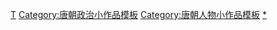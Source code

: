 {{asbox|
|image=Li_Xian's_tomb,_ambassadors2.jpg
|category=唐朝官员小作品
|subject=关于[[唐朝]][[:Category:唐朝官员|官员]]的
|name=Template:唐朝官员小作品}}<noinclude>
[[Category:中国各朝代政府官员小作品模板|T]]
[[Category:唐朝政治小作品模板]]
[[Category:唐朝人物小作品模板]]
[[Category:唐朝官员小作品|*]]
</noinclude>